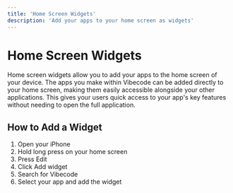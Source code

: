 ```yaml
---
title: 'Home Screen Widgets'
description: 'Add your apps to your home screen as widgets'
---
```


# Home Screen Widgets

Home screen widgets allow you to add your apps to the home screen of your device. The apps you make within Vibecode can be added directly to your home screen, making them easily accessible alongside your other applications. This gives your users quick access to your app's key features without needing to open the full application.

## How to Add a Widget

1. Open your iPhone
2. Hold long press on your home screen
3. Press Edit
4. Click Add widget
5. Search for Vibecode
6. Select your app and add the widget

